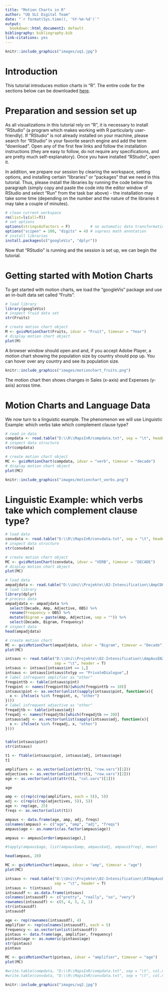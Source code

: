 ```yaml
---
title: "Motion Charts in R"
author: "UQ SLC Digital Team"
date: "`r format(Sys.time(), '%Y-%m-%d')`"
output:
  bookdown::html_document2: default
bibliography: bibliography.bib
link-citations: yes
---
```

```r
knitr::include_graphics("images/uq1.jpg")
```

# Introduction

This tutorial introduces motion charts in "R". The entire code for the sections below can be downloaded [here](https://slcladal.github.io/rscripts/motionrscript.r).

# Preparation and session set up

As all visualizations in this tutorial rely on "R", it is necessary to install "RStudio" (a program which makes working with R particularly user-friendly). If "RStudio" is not already installed on your machine, please search for "RStudio" in your favorite search engine and add the term "download". Open any of the first few links and follow the installation instructions (they are easy to follow, do not require any specifications, and are pretty much self-explanatory). Once you have installed "RStudio", open it.

In addition, we prepare our session by clearing the workspace, setting options, and installing certain "libraries" or "packages" that we need in this tutorial. Thus, please install the libraries by running the code below this paragraph (simply copy and paste the code into the editor window of RStudio and select "Run" from the task bar above) - the installation may take some time (depending on the number and the nature of the libraries it may take a couple of minutes).

```r
# clean current workspace
rm(list=ls(all=T))
# set options
options(stringsAsFactors = F)         # no automatic data transformation
options("scipen" = 100, "digits" = 4) # supress math annotation
# install libraries
install.packages(c("googleVis", "dplyr"))
```

Now that "RStudio" is running and the session is set up, we can begin the tutorial.

# Getting started with Motion Charts

To get started with motion charts, we load the "googleVis" package and use an in-built data set called "Fruits".

```r
# load library
library(googleVis)
# inspect fruid data set
str(Fruits)
```

```r
# create motion chart object
M <- gvisMotionChart(Fruits, idvar = "Fruit", timevar = "Year")
# display motion chart object
plot(M)
```

A browser window should open and and, if you accept Adobe Player, a motion chart showing the population size by country should pop up. You can hover over any country and see its population size. 

```r
knitr::include_graphics("images/motionchart_fruits.png")
```

The motion chart then shows changes in Sales (x-axis) and Expenses (y-axis) across time.

# Motion Charts and Language Data

We now turn to a linguistic example. The phenomenon we will use 
Linguistic Example: which verbs take which complement clause type?

```r
# read in data
compdata <- read.table("D:\\R\\MapsInR/compdata.txt", sep = "\t", header = T)
# inspect data structure
str(compdata)
```


```r
# create motion chart object
MC <- gvisMotionChart(compdata, idvar = "verb", timevar = "decade")
# display motion chart object
plot(MC)
```

```r
knitr::include_graphics("images/motionchart_verbs.png")
```

# Linguistic Example: which verbs take which complement clause type?

```r
# load data
convdata <- read.table("D:\\R\\MapsInR/convdata.txt", sep = "\t", header = T)
# inspect data structure
str(convdata)
```


```r
# create motion chart object
MC <- gvisMotionChart(convdata, idvar = "VERB", timevar = "DECADE")
# display motion chart object
plot(MC)
```


```r
# load data
ampadjdata <- read.table("D:\\Uni\\Projekte\\02-Intensification\\AmpCOHA/collex_decade.txt", sep = "\t", header = T)
# load library
library(dplyr)
# process data
ampadjdata <- ampadjdata %>%
  select(Decade, Amp, Adjective, OBS) %>%
  rename(Frequency = OBS) %>%
  mutate(Bigram = paste(Amp, Adjective, sep = "")) %>%
  select(Decade, Bigram, Frequency)
# inspect data
head(ampadjdata)
```

```r

# create motion chart
MC <- gvisMotionChart(ampadjdata, idvar = "Bigram", timevar = "Decade")
plot(MC)
```


```r
intsaus <- read.table("D:\\Uni\\Projekte\\02-Intensification\\AmpAusENZE/datadf5.txt", 
                      sep = "\t", header = T)
intsaus <- intsaus[intsaus$int == 1,]
intsaus <- intsaus[intsaus$txtyp == "PrivateDialogue",]
# label infrequent amplifier as "other"
freqpinttb <- table(intsaus$pint)
freqpint <- names(freqpinttb)[which(freqpinttb >= 10)]
intsaus$pint <- as.vector(unlist(sapply(intsaus$pint, function(x){
  x <- ifelse(x %in% freqpint, x, "other")
})))
# label infrequent adjective as "other"
freqadjtb <- table(intsaus$adj)
freqadj <- names(freqadjtb)[which(freqadjtb >= 20)]
intsaus$adj <- as.vector(unlist(sapply(intsaus$adj, function(x){
  x <- ifelse(x %in% freqadj, x, "other")
})))


table(intsaus$pint)
str(intsaus)
```

```r

t1 <- ftable(intsaus$pint, intsaus$adj, intsaus$age)
t1
```

```r
amplifiers <- as.vector(unlist(attr(t1, "row.vars")[1]))
adjectives <- as.vector(unlist(attr(t1, "row.vars")[2]))
age <- as.vector(unlist(attr(t1, "col.vars")[1]))

age

amp <- c(rep(c(rep(amplifiers, each = 5)), 5))
adj <- c(rep(c(rep(adjectives, 5)), 5))
age <- rep(age, 25)         
freqs <- as.vector(unlist(t1))

ampaus <- data.frame(age, amp, adj, freqs)
colnames(ampaus) <- c("age", "amp", "adj", "freqs")
ampaus$age <- as.numeric(as.factor(ampaus$age))

ampaus <- ampaus[order(ampaus$age),]

#tapply(ampaus$age, list(ampaus$amp, ampaus$adj, ampaus$freq), mean)

head(ampaus, 20)

MC <- gvisMotionChart(ampaus, idvar = "amp", timevar = "age")
plot(MC)
```


```r
intsaus <- read.table("D:\\Uni\\Projekte\\02-Intensification\\07AmpAusENZE\\AmpAusENZE/ptbintsausattr_tb01.txt", 
                      sep = "\t", header = T)
intsaus <- t(intsaus)
intsausdf <- as.data.frame(intsaus)
colnames(intsausdf) <- c("pretty", "really", "so", "very")
rownames(intsausdf) <- c(5, 4, 3, 2, 1)
str(intsausdf)
intsausdf
```

```r

age <- rep(rownames(intsausdf), 4)
amplifier <- rep(colnames(intsausdf), each = 5)
frequency <- as.vector(unlist(intsausdf))
pintaus <- data.frame(age, amplifier, frequency)
pintaus$age <- as.numeric(pintaus$age)
str(pintaus)
pintaus
```

```r

MC <- gvisMotionChart(pintaus, idvar = "amplifier", timevar = "age")
plot(MC)
```

```r

#write.table(compdata, "D:\\R\\MapsInR/compdata.txt", sep = "\t", col.names = T)
#write.table(convdata, "D:\\R\\MapsInR/convdata.txt", sep = "\t", col.names = T)


```


```r
knitr::include_graphics("images/uq2.jpg")
```
